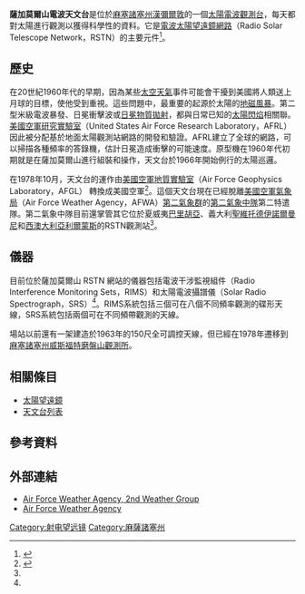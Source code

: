 {{Infobox Observatory
|name            =薩加莫爾山電波天文台（Sagamore Hill Radio Observatory）
|background      = 
|image           = 
|caption         = 
|organization    = [[美國空軍氣象局|美國空軍氣象局]]
|code            = 
|location        = [[麻塞諸塞州|麻塞諸塞州]][[漢彌爾敦|漢彌爾敦]]
|coords          = {{Coord|42.6323|-70.8201|}}
|altitude        = {{convert|59|m|ft}}
|weather         = 
|established     = <!-- {{Start date|YYYY|MM|DD}} -->
|closed          = 
|website         = <!-- {{URL|example.com}} -->
|telescope1_name = RIMS
|telescope1_type = 太陽電波望遠鏡陣列
|telescope2_name = SRSR
|telescope2_type =太陽電波望遠鏡陣列
|telescope3_name = 
|telescope3_type = 
|telescope4_name = 
|telescope4_type = 
}}

'''薩加莫爾山電波天文台'''是位於[[麻塞諸塞州|麻塞諸塞州]][[漢彌爾敦|漢彌爾敦]]的一個[[太陽天文台|太陽]][[電波望遠鏡|電波]][[天文台|觀測台]]，每天都對太陽進行觀測以獲得科學性的資料。它是[[電波太陽望遠鏡網路|電波太陽望遠鏡網路]]（Radio Solar Telescope Network，RSTN）的主要元件<ref name=rstn>{{cite web |title=Factsheets : 2nd Weather Squadron, Radio Solar Telescope Network |url=http://www.afweather.af.mil/library/factsheets/factsheet.asp?id=16521 |publisher=US Air Force Weather Agency |accessdate=2012-01-08 |archive-date=2012-09-15 |archive-url=https://web.archive.org/web/20120915084700/http://www.afweather.af.mil/library/factsheets/factsheet.asp?id=16521 |dead-url=no }}</ref>。

== 歷史 ==
在20世紀1960年代的早期，因為某些[[太空天氣|太空天氣]]事件可能會干擾到美國將人類送上月球的目標，使他受到重視{{Who|date=January 2012}}。這些問題中，最重要的起源於太陽的[[磁暴|地磁風暴]]。第二型米級電波暴發、日冕衝擊波或[[日冕物質拋射|日冕物質拋射]]，都與日常已知的[[太陽閃焰|太陽閃焰]]相關聯。[[美國空軍研究實驗室|美國空軍研究實驗室]]（United States Air Force Research Laboratory，AFRL）因此被分配基於地面太陽觀測站網路的開發和驗證。AFRL建立了全球的網路，可以掃描各種頻率的答錄機，估計日冕造成衝擊的可能速度。原型機在1960年代初期就是在薩加莫爾山進行組裝和操作，天文台於1966年開始例行的太陽巡邏{{Citation needed|date=January 2012}}。

在1978年10月，天文台的運作由[[美國空軍地質實驗室|美國空軍地質實驗室]]（Air Force Geophysics Laboratory，AFGL） 轉換成美國空軍<ref>{{cite journal |last=Guidice |first=Donald A. |title=Sagamore Hill Radio Observatory |journal=Bulletin of the American Astronomical Society |date=1/1980 |volume=12 |pages=361 |bibcode=1980BAAS...12..361G}}</ref>。這個天文台現在已經脫離[[美國空軍氣象局|美國空軍氣象局]]（Air Force Weather Agency，AFWA）[[第二氣象群|第二氣象群]]的[[第二氣象中隊|第二氣象中隊]]第二特遣隊。第二氣象中隊目前還掌管其它位於夏威夷[[巴里胡亞|巴里胡亞]]、義大利[[聖維托德伊諾爾曼尼|聖維托德伊諾爾曼尼]]和[[西澳大利亞|西澳大利亞]][[RAAF利爾蒙斯|利爾蒙斯]]的RSTN觀測站<ref name=rstn/>。

== 儀器 ==
目前位於薩加莫爾山 RSTN 網站的儀器包括電波干涉監視組件（Radio Interference Monitoring Sets，RIMS）和太陽電波攝譜儀（Solar Radio Spectrograph，SRS）<ref name=rstn/>。RIMS系統包括三個可在八個不同頻率觀測的碟形天線，SRS系統包括兩個可在不同頻帶觀測的天線。

場站以前還有一架建造於1963年的150尺全可調控天線，但已經在1978年遷移到[[麻塞諸塞州|麻塞諸塞州]][[威斯福特|威斯福特]][[磨盤山觀測所|磨盤山觀測所]]。 

== 相關條目 ==
* [[太陽望遠鏡|太陽望遠鏡]]
* [[天文台列表|天文台列表]]

==  參考資料 ==
<!-- article does not seem to include information from these references
<ref>{{cite journal |last=STRAKA |first=RONALD M. |coauthors=CASTELLI, JOHN P. |title=Observations at the Sagamore Hill Solar Radio Observatory |journal=Nature |date=10 June 1970 |volume=226 |issue=5251 |pages=1149–1152 |doi=10.1038/2261149a0|bibcode = 1970Natur.226.1149S }}</ref> 
<ref>{{cite journal |last=Aarons |first=Jules |title=Sagamore Hill Radio Observatory, Bedford, Massachusetts. Report 1967-1968 |journal=Bulletin of the Astronomical Society |date=1/1969 |volume=1 |pages=102-103 |bibcode=1969BAAS....1..102A}}</ref> 
-->
{{Reflist}}

== 外部連結 ==
* [http://www.afweather.af.mil/units/airforceweatheragency/2ndweathergroup.asp Air Force Weather Agency, 2nd Weather Group] {{Wayback|url=http://www.afweather.af.mil/units/airforceweatheragency/2ndweathergroup.asp |date=20131020080041 }}
* [http://www.afweather.af.mil/units/airforceweatheragency/index.asp Air Force Weather Agency] {{Wayback|url=http://www.afweather.af.mil/units/airforceweatheragency/index.asp |date=20131017170547 }}

[[Category:射电望远镜|Category:射电望远镜]]
[[Category:麻薩諸塞州|Category:麻薩諸塞州]]